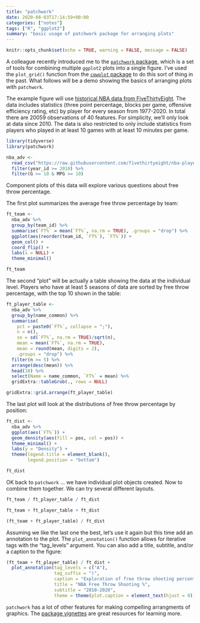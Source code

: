 ```yaml
---
title: "patchwork"
date: 2020-08-03T17:14:59+00:00
categories: ["notes"]
tags: ["R", "ggplot2"]
summary: "basic usage of patchwork package for arranging plots"
---
```


```r
knitr::opts_chunk$set(echo = TRUE, warning = FALSE, message = FALSE)
```

A colleague recently introduced me to the [`patchwork` package](https://github.com/thomasp85/patchwork/), which is a set of tools for combining multiple `ggplot2` plots into a single figure. I've used the `plot_grid()` function from the [`cowplot` package](https://cran.r-project.org/web/packages/cowplot/vignettes/introduction.html) to do this sort of thing in the past.  What follows will be a demo showing the basics of arranging plots with `patchwork`. 

The example figure will use [historical NBA data from FiveThirtyEight](https://github.com/fivethirtyeight/nba-player-advanced-metrics). The data includes statistics (three point percentage, blocks per game, offensive efficiency rating, etc) by player for every season from 1977-2020. In total there are 20059 observations of 40 features. For simplicity, we'll only look at data since 2010. The data is also restricted to only include statistics from players who played in at least 10 games with at least 10 minutes per game. 

```r
library(tidyverse)
library(patchwork)

nba_adv <-
  read_csv("https://raw.githubusercontent.com/fivethirtyeight/nba-player-advanced-metrics/master/nba-data-historical.csv") %>%
  filter(year_id >= 2010) %>%
  filter(G >= 10 & MPG >= 10)
```

Component plots of this data will explore various questions about free throw percentage.

The first plot summarizes the average free throw percentage by team:

```r
ft_team <-
  nba_adv %>%
  group_by(team_id) %>%
  summarise(`FT%` = mean(`FT%`, na.rm = TRUE), .groups = "drop") %>%
  ggplot(aes(reorder(team_id, `FT%`), `FT%`)) +
  geom_col() +
  coord_flip() +
  labs(x = NULL) +
  theme_minimal()

ft_team
```

The second "plot" will be actually a table showing the data at the individual level. Players who have at least 5 seasons of data are sorted by free throw percentage, with the top 10 shown in the table:

```r
ft_player_table <-
  nba_adv %>%
  group_by(name_common) %>%
  summarise(
    pct = paste0(`FT%`, collapse = ";"),
    n = n(),
    se = sd(`FT%`, na.rm = TRUE)/sqrt(n),
    mean = mean(`FT%`, na.rm = TRUE),
    mean = round(mean, digits = 2),
    .groups = "drop") %>%
  filter(n >= 5) %>%
  arrange(desc(mean)) %>%
  head(10) %>%
  select(Name = name_common, `FT%` = mean) %>%
  gridExtra::tableGrob(., rows = NULL)

gridExtra::grid.arrange(ft_player_table)
```


The last plot will look at the distributions of free throw percentage by position: 

```r
ft_dist <-
  nba_adv %>%
  ggplot(aes(`FT%`)) +
  geom_density(aes(fill = pos, col = pos)) +
  theme_minimal() +
  labs(y = "Density") +
  theme(legend.title = element_blank(),
        legend.position = "bottom")

ft_dist
```

OK back to `patchwork` ... we have individual plot objects created. Now to combine them together. We can try several different layouts.

```r
ft_team / ft_player_table / ft_dist
```

```r
ft_team + ft_player_table + ft_dist

```

```r
(ft_team + ft_player_table) / ft_dist 
```

Assuming we like the last one the best, let's use it again but this time add an annotation to the plot. The `plot_annotation()` function allows for iterative tags with the "tag_levels" argument. You can also add a title, subtitle, and/or a caption to the figure:

```r
(ft_team + ft_player_table) / ft_dist + 
  plot_annotation(tag_levels = c("A"),
                  tag_suffix = ")",
                  caption = "Exploration of free throw shooting percentage in the NBA from 2010 to 2020.\nPanel A includes average free throw percentage by team. Franchises that have moved locations in the time frame (i.e. the New Orleans/Charlotte Hornets) are represented twice.\nPanel B features the top 10 players by percentage. Players had to have at least 10 games played, with 10 minutes per game and 5 seasons in the time frame to be included.\nPanel C shows the distribution of free throw percentage by position.\nData source: https://github.com/fivethirtyeight/nba-player-advanced-metrics",
                  title = "NBA Free Throw Shooting %",
                  subtitle = "2010-2020",
                  theme = theme(plot.caption = element_text(hjust = 0)))
```

`patchwork` has a lot of other features for making compelling arrangments of graphics. The [package vignettes](https://patchwork.data-imaginist.com/index.html) are great resources for learning more.
